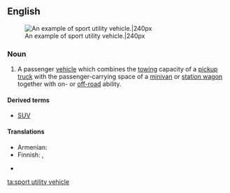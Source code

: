 {{wikipedia}}
==English==
[[File:Wikitbss.jpg|thumb|An example of sport utility vehicle.|240px]]
===Noun===

{{en-noun|sg=[[sport]] [[utility]] [[vehicle]]}}

# A passenger [[vehicle]] which combines the [[tow]]ing capacity of a [[pickup truck]] with the passenger-carrying space of a [[minivan]] or [[station wagon]] together with on- or [[off-road]] ability.

====Derived terms====
*[[SUV]]

====Translations====
{{trans-top|vehicle}}
* Armenian: {{qualifier|colloquial}} {{t-|hy|ջիպ|tr=ǰip|xs=Armenian}}
* Finnish: {{t-|fi|katumaasturi}}, {{t-|fi|city-maasturi}}
{{trans-mid}}
* {{trreq|Tamil}}
{{trans-bottom}}

[[ta:sport utility vehicle]]